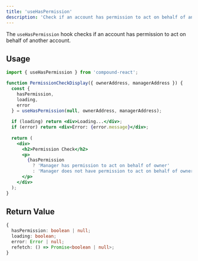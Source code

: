 ```yaml
---
title: 'useHasPermission'
description: 'Check if an account has permission to act on behalf of another account'
---
```


The `useHasPermission` hook checks if an account has permission to act on behalf of another account.

## Usage

```jsx
import { useHasPermission } from 'compound-react';

function PermissionCheckDisplay({ ownerAddress, managerAddress }) {
  const { 
    hasPermission, 
    loading, 
    error 
  } = useHasPermission(null, ownerAddress, managerAddress);
  
  if (loading) return <div>Loading...</div>;
  if (error) return <div>Error: {error.message}</div>;
  
  return (
    <div>
      <h2>Permission Check</h2>
      <p>
        {hasPermission 
          ? 'Manager has permission to act on behalf of owner' 
          : 'Manager does not have permission to act on behalf of owner'}
      </p>
    </div>
  );
}
```

## Return Value

```typescript
{
  hasPermission: boolean | null;
  loading: boolean;
  error: Error | null;
  refetch: () => Promise<boolean | null>;
}
``` 